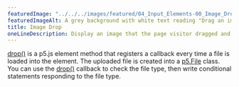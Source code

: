 ---
featuredImage: "../../../images/featured/04_Input_Elements-00_Image_Drop-thumbnail.png"
featuredImageAlt: A grey background with white text reading "Drag an image file onto the canvas."
title: Image Drop
oneLineDescription: Display an image that the page visitor dragged and dropped.
---

<a href="/reference/p5.Element/drop" target="_blank">drop()</a>
is a p5.js element method that registers a callback every time a file is loaded 
into the element. The uploaded file is created into a 
<a href="/reference/p5/p5.File" target="_blank">p5.File</a> 
class. You can use the 
<a href="/reference/p5.Element/drop" target="_blank">drop()</a> 
callback to check the file type, then write conditional statements responding to 
the file type.